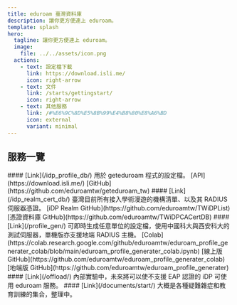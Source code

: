```yaml
---
title: eduroam 臺灣資料庫
description: 讓你更方便連上 eduroam。
template: splash
hero:
  tagline: 讓你更方便連上 eduroam。
  image:
    file: ../../assets/icon.png
  actions:
    - text: 設定檔下載
      link: https://download.isli.me/
      icon: right-arrow
    - text: 文件
      link: /starts/gettingstart/
      icon: right-arrow
    - text: 其他服務
      link: /#%E6%9C%8D%E5%8B%99%E4%B8%80%E8%A6%BD
      icon: external
      variant: minimal
---
```



## 服務一覽

<CardGrid stagger>
	<Card title="iDP 設定檔資料庫" icon="add-document">
		#### [Link](/idp_profile_db/)
		用於 geteduroam 程式的設定檔。  [API](https://download.isli.me/) [GitHub](https://github.com/eduroamtw/geteduroam_tw)
	</Card>
	<Card title="iDP Realm & 憑證資料庫" icon="setting">
		#### [Link](/idp_realm_cert_db/)
		臺灣目前所有接入學術漫遊的機構清單、以及其 RADIUS 伺服器憑證。  [iDP Realm GitHub](https://github.com/eduroamtw/TWiDPList) [憑證資料庫 GitHub](https://github.com/eduroamtw/TWiDPCACertDB)
	</Card>
	<Card title="設定檔線上 / 單機生成器" icon="pencil">
		#### [Link](/profile_gen/)
		可即時生成任意單位的設定檔，使用中國科大與西安科大的測試伺服器，單機版亦支援地端 RADIUS 主機。  
		[Colab](https://colab.research.google.com/github/eduroamtw/eduroam_profile_generater_colab/blob/main/eduroam_profile_generater_colab.ipynb)
		[線上版 GitHub](https://github.com/eduroamtw/eduroam_profile_generater_colab)
		[地端版 GitHub](https://github.com/eduroamtw/eduroam_profile_generater)
	</Card>
	<Card title="TANetRoaming 向上相容設定檔" icon="open-book">
		#### [Link](/offload/)
		內部實驗中，未來將可以使不支援 EAP 認證的 iDP 可使用 eduroam 服務。
	</Card>
	<Card title="文件" icon="open-book">
		#### [Link](/documents/start/)
		大概是各種疑難雜症和教育訓練的集合，整理中。
	</Card>
</CardGrid>